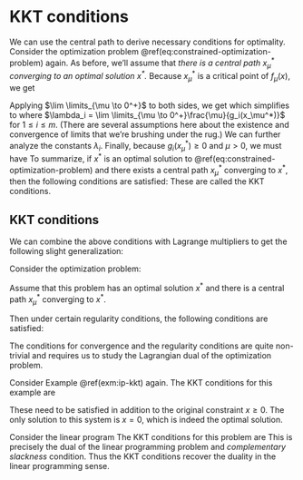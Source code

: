 # KKT conditions

We can use the central path to derive necessary conditions for optimality. 
Consider the optimization problem \@ref(eq:constrained-optimization-problem) again. As before, we'll assume that *there is a central path $x_\mu^*$ converging to an optimal solution $x^*$.*
Because $x_\mu^*$ is a critical point of $f_\mu(x)$, we get 

\begin{align}
  \nabla_x f_\mu(x_\mu^*) &= 0 \\
  \implies \nabla f(x_\mu^*) - \sum \limits_{i = 1}^m \dfrac{\mu}{g_i(x_\mu^*)} \nabla g_i (x_\mu^*)&= 0 
\end{align}

Applying $\lim \limits_{\mu \to 0^+}$ to both sides, we get 
\begin{align}
   \lim \limits_{\mu \to 0^+} \nabla f(x_\mu^*) - \sum \limits_{i = 1}^m \lim \limits_{\mu \to 0^+}\dfrac{\mu}{g_i(x_\mu^*)} \nabla g_i (x_\mu^*)&= 0 
\end{align}
which simplifies to 
\begin{align}
  \nabla f(x^*) = \sum \limits_{i = 1}^m \lambda_i \nabla g_i (x^*) 
\end{align}
where $\lambda_i = \lim \limits_{\mu \to 0^+}\frac{\mu}{g_i(x_\mu^*)}$ for $1 \le i \le m$. (There are several assumptions here about the existence and convergence of limits that we're brushing under the rug.) 
We can further analyze the constants $\lambda_i$. 
\begin{align}
  && \dfrac{\mu}{g_i(x_\mu^*)} \cdot g_i(x_\mu^*) &= \mu \\ 
  \implies && \lim \limits_{\mu \to 0^+}\dfrac{\mu}{g_i(x_\mu^*)} \cdot \lim \limits_{\mu \to 0^+}g_i(x_\mu^*) &= \lim \limits_{\mu \to 0^+}\mu \\ 
  \implies &&\lambda_i g_i(x^*) &= 0.
\end{align}
Finally, because $g_i(x_\mu^*) \ge 0$ and $\mu > 0$, we must have 
\begin{align}
  \lambda_i \ge 0.
\end{align}
To summarize, if $x^*$ is an optimal solution to \@ref(eq:constrained-optimization-problem) and there exists a central path $x_\mu^*$ converging to $x^*$, then the following conditions are satisfied:
\begin{align}
  \nabla f(x^*) &= \sum \limits_{i = 1}^m \lambda_i \nabla g_i (x^*) \\
  \lambda_i g_i(x^*) &= 0 \\
  \lambda_i &\ge 0.
\end{align}
These are called the KKT conditions.

## KKT conditions

We can combine the above conditions with Lagrange multipliers to get the following slight generalization: 

::: {.theorem #kkt-conditions name="KKT conditions"}

Consider the optimization problem: 

\begin{equation}
  \begin{array}{llr}
    \mbox{minimize: } & f(x) \\
    \mbox{subject to: } 
      & g_i(x) \ge 0, & \mbox{ for } 1 \le i \le m \\
      & h_i(x) = 0, & \mbox{ for } 1 \le i \le k.
  \end{array}
\end{equation}

Assume that this problem has an optimal solution $x^*$ and there is a central path $x_\mu^*$ converging to $x^*$. 

Then under certain regularity conditions, the following conditions are satisfied:

\begin{align}
  \nabla f(x^*) &= \sum \limits_{i = 1}^m \lambda_i \nabla g_i (x^*) 
  + \sum \limits_{i = 1}^k \lambda'_i \nabla h_i (x^*) \\
  \lambda_i g_i(x^*) &= 0, \mbox{ for } 1 \le i \le m \\
  \lambda_i &\ge 0, \mbox{ for } 1 \le i \le m.
\end{align}

:::

The conditions for convergence and the regularity conditions are quite non-trivial and requires us to study the Lagrangian dual of the optimization problem. 

::: {.example}

Consider Example \@ref(exm:ip-kkt) again. The KKT conditions for this example are 

\begin{align}
  2(x + 1) &= \lambda \\
  \lambda x &= 0 \\
  \lambda &\ge 0.
\end{align}

These need to be satisfied in addition to the original constraint $x \ge 0$. The only solution to this system is $x = 0$, which is indeed the optimal solution. 

:::

::: {.example}

Consider the linear program 
\begin{align}
  \mbox{minimize: } & c^T x \\
  \mbox{subject to: } & Ax \ge b 
\end{align}
The KKT conditions for this problem are
\begin{align}
  c &= A^T \lambda \\
  x_i \lambda _i &= 0, \mbox{ for } 1 \le i \le n,\\
  \lambda &\ge 0.
\end{align}
This is precisely the dual of the linear programming problem and *complementary slackness* condition. 
Thus the KKT conditions recover the duality in the linear programming sense.

:::